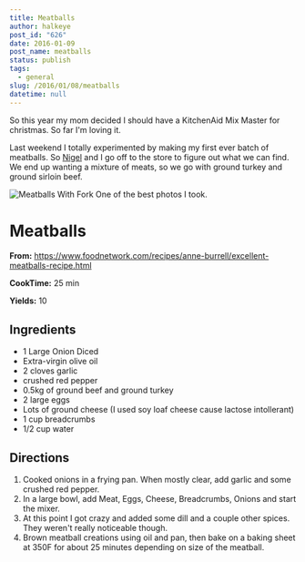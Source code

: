 ```yaml
---
title: Meatballs
author: halkeye
post_id: "626"
date: 2016-01-09
post_name: meatballs
status: publish
tags:
  - general
slug: /2016/01/08/meatballs
datetime: null
---
```


So this year my mom decided I should have a KitchenAid Mix Master for christmas. So far I'm loving it.

Last weekend I totally experimented by making my first ever batch of meatballs. So [Nigel](https://www.forgreatjustice.ca/) and I go off to the store to figure out what we can find. We end up wanting a mixture of meats, so we go with ground turkey and ground sirloin beef.

![Meatballs With Fork](IMG_20160104_201752.jpg) One of the best photos I took.

# Meatballs

**From:** https://www.foodnetwork.com/recipes/anne-burrell/excellent-meatballs-recipe.html

**CookTime:** 25 min

**Yields:** 10

## Ingredients

*   1 Large Onion Diced
*   Extra-virgin olive oil
*   2 cloves garlic
*   crushed red pepper
*   0.5kg of ground beef and ground turkey
*   2 large eggs
*   Lots of ground cheese (I used soy loaf cheese cause lactose intollerant)
*   1 cup breadcrumbs
*   1/2 cup water

## Directions

1) Cooked onions in a frying pan. When mostly clear, add garlic and some crushed red pepper.
2) In a large bowl, add Meat, Eggs, Cheese, Breadcrumbs, Onions and start the mixer.
3) At this point I got crazy and added some dill and a couple other spices. They weren't really noticeable though.
4) Brown meatball creations using oil and pan, then bake on a baking sheet at 350F for about 25 minutes depending on size of the meatball.
